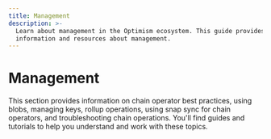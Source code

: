 ```yaml
---
title: Management
description: >-
  Learn about management in the Optimism ecosystem. This guide provides detailed
  information and resources about management.
---
```



# Management

This section provides information on chain operator best practices, using blobs, managing keys, rollup operations, using snap sync for chain operators, and troubleshooting chain operations. You'll find guides and tutorials to help you understand and work with these topics.

<CardGroup>
  <Card title="Chain operator best practices" href="/operators/chain-operators/management/best-practices" />

  <Card title="Using blobs" href="/operators/chain-operators/management/blobs" />

  <Card title="Managing your keys" href="/operators/chain-operators/management/key-management" />

  <Card title="Rollup operations" href="/operators/chain-operators/management/operations" />

  <Card title="Using snap sync for chain operators" href="/operators/chain-operators/management/snap-sync" />

  <Card title="Troubleshooting: chain operations" href="/operators/chain-operators/management/troubleshooting" />
</CardGroup>
